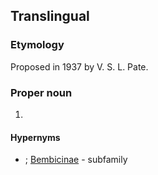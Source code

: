 ==Translingual==

===Etymology===
Proposed in 1937 by V. S. L. Pate.
{{wikipedia}}
{{wikispecies|Bembicinae}}

===Proper noun===
{{taxoninfl|i=1|g=und}}

# {{taxon|genus|family|Crabronidae|{{taxlink|Zyzzyx chilensis|species|noshow=1}}, a [[sand wasp]] that makes a buzzing sound}}

====Hypernyms====
* {{sense|genus}} {{Crabronidae Hypernyms}}; [[Bembicinae]]&nbsp;- subfamily